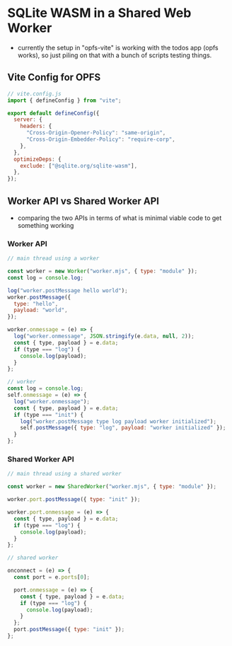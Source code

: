 # SQLite WASM in a Shared Web Worker

- currently the setup in "opfs-vite" is working with the todos app (opfs works), so just piling on that with a bunch of scripts testing things.

## Vite Config for OPFS

```js
// vite.config.js
import { defineConfig } from "vite";

export default defineConfig({
  server: {
    headers: {
      "Cross-Origin-Opener-Policy": "same-origin",
      "Cross-Origin-Embedder-Policy": "require-corp",
    },
  },
  optimizeDeps: {
    exclude: ["@sqlite.org/sqlite-wasm"],
  },
});
```

## Worker API vs Shared Worker API

- comparing the two APIs in terms of what is minimal viable code to get something working

### Worker API

```js
// main thread using a worker

const worker = new Worker("worker.mjs", { type: "module" });
const log = console.log;

log("worker.postMessage hello world");
worker.postMessage({
  type: "hello",
  payload: "world",
});

worker.onmessage = (e) => {
  log("worker.onmessage", JSON.stringify(e.data, null, 2));
  const { type, payload } = e.data;
  if (type === "log") {
    console.log(payload);
  }
};
```

```js
// worker
const log = console.log;
self.onmessage = (e) => {
  log("worker.onmessage");
  const { type, payload } = e.data;
  if (type === "init") {
    log("worker.postMessage type log payload worker initialized");
    self.postMessage({ type: "log", payload: "worker initialized" });
  }
};
```

### Shared Worker API

```js
// main thread using a shared worker

const worker = new SharedWorker("worker.mjs", { type: "module" });

worker.port.postMessage({ type: "init" });

worker.port.onmessage = (e) => {
  const { type, payload } = e.data;
  if (type === "log") {
    console.log(payload);
  }
};
```

```js
// shared worker

onconnect = (e) => {
  const port = e.ports[0];

  port.onmessage = (e) => {
    const { type, payload } = e.data;
    if (type === "log") {
      console.log(payload);
    }
  };
  port.postMessage({ type: "init" });
};
```
